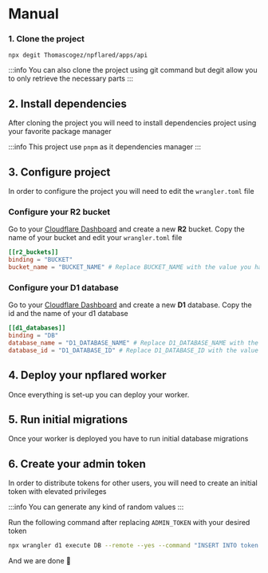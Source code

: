 
# Manual

### 1. Clone the project
```shell
npx degit Thomascogez/npflared/apps/api
```
:::info
You can also clone the project using git command but degit allow you to only retrieve the necessary parts
:::

## 2. Install dependencies
After cloning the project you will need to install dependencies project using your favorite package manager 
<PackageManagerTabs command="install" />

:::info
This project use `pnpm` as it dependencies manager
:::

## 3. Configure project
In order to configure the project you will need to edit the `wrangler.toml` file

### Configure your R2 bucket
Go to your [Cloudflare Dashboard](https://dash.cloudflare.com/) and create a new **R2** bucket.
Copy the name of your bucket and edit your `wrangler.toml` file 

```toml file="wrangler.toml"
[[r2_buckets]]
binding = "BUCKET"
bucket_name = "BUCKET_NAME" # Replace BUCKET_NAME with the value you have previously copied
```

### Configure your D1 database
Go to your [Cloudflare Dashboard](https://dash.cloudflare.com/) and create a new **D1** database.
Copy the id and the name of your d1 database


```toml file="wrangler.toml"
[[d1_databases]]
binding = "DB"
database_name = "D1_DATABASE_NAME" # Replace D1_DATABASE_NAME with the value you have previously copied
database_id = "D1_DATABASE_ID" # Replace D1_DATABASE_ID with the value you have previously copied
```
## 4. Deploy your npflared worker
Once everything is set-up you can deploy your worker.
<PackageManagerTabs command="run deploy" />

## 5. Run initial migrations
Once your worker is deployed you have to run initial database migrations 
<PackageManagerTabs command="run migrate:prod" />

## 6. Create your admin token 
In order to distribute tokens for other users, you will need to create an initial token with elevated privileges

:::info
You can generate any kind of random values
:::

Run the following command after replacing `ADMIN_TOKEN` with your desired token
```bash
npx wrangler d1 execute DB --remote --yes --command "INSERT INTO token (token, name, scopes, created_at, updated_at) VALUES ('ADMIN_TOKEN', 'admin-token', '[{\"type\": \"token:read+write\", \"values\": [\"*\"]}, {\"type\": \"user:read+write\", \"values\": [\"*\"]}, {\"type\": \"package:read+write\", \"values\": [\"*\"]}]', 1734173399, 1734173399)"
```

And we are done 🎉




